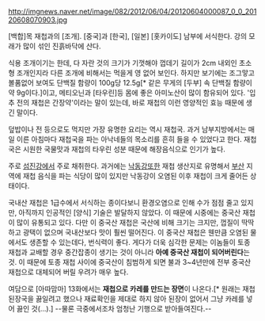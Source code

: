 http://imgnews.naver.net/image/082/2012/06/04/20120604000087_0_0_20120608070903.jpg

[백합]목 재첩과의 [조개]. [중국]과 [한국], [일본] [홋카이도] 남부에 서식한다. 강의 모래가 많이 섞인 진흙바닥에 산다.

식용 조개이기는 한데, 다 자란 것의 크기가 기껏해야 껍데기 길이가 2cm 내외인 초소형 조개인지라 다른 조개에 비해서는 먹을게 영 없어 보인다. 하지만 보기에는 조그맣고 볼품없어 보여도 단백질 함량이 100g당 12.5g[* 같은 무게의 [두부] 속 단백질 함량이 약 9g이다.]이고, 메티오닌과 [타우린]등 몸에 좋은 아미노산이 많이 함유되어 있다. '입추 전의 재첩은 간장약'이라는 말이 있는데, 바로 재첩의 이런 영양적인 효능 때문에 생긴 말이다.

덮밥이나 전 등으로도 먹지만 가장 유명한 요리는 역시 재첩국. 과거 남부지방에서는 매일 이른 아침마다 재첩국을 파는 아낙네들의 목소리를 흔히 들을 수 있었다고 한다. 재첩국은 시원한 국물맛과 재첩의 타우린 성분 때문에 해장음식으로 인기가 높다. 

주로 [[섬진강]]에서 주로 채취한다. 과거에는 [[낙동강]]또한 재첩 생산지로 유명해서 [[부산]] 지역에 재첩 음식을 파는 식당이 많이 있지만 낙동강이 오염된 이후 재첩이 크게 줄어든 상태이다. 

국내산 재첩은 1급수에서 서식하는 종이다보니 환경오염으로 인해 수가 점점 줄고 있지만, 아직까지 인공적인 [양식] 기술은 발달하지 않았다. 이 때문에 시중에는 중국산 재첩이 많이 유통되고 있다. 다만 이 중국산 재첩은 국산에 비해 크기는 크지만, 껍질이 딱딱하고 광택이 없으며 국내산보다 맛이 훨씬 떨어진다. 
이 중국산 재첩은 웬만큼 오염된 물에서도 생존할 수 있는데다, 번식력이 좋다. 게다가 더욱 심각한 문제는 이놈들이 토종 재첩과 교배할 경우 중간잡종이 생기는 것이 아니라 '''아예 중국산 재첩이 되어버린다'''는 것. 이 때문에 토종 재첩 사이에 중국산이 침범하게 되면 불과 3~4년만에 전부 중국산 재첩으로 대체되어 버릴 우려가 매우 높다.

여담으로 [아따맘마] 13화에서는 '''재첩으로 카레를 만드는 장면'''이 나온다.[* 원래는 재첩 된장국을 끓일려고 했으나 재료확인을 제대로 하지 않아 된장이 없어서 그냥 카레를 넣어 끓인 것(...).] --물론 극중에서조차 엄청난 기행으로 받아들여진다.--
